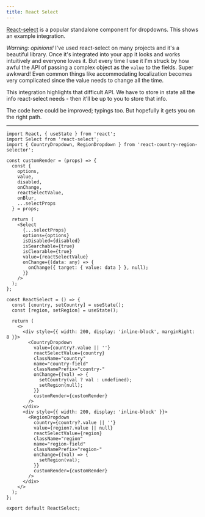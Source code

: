 ```yaml
---
title: React Select
---
```



[React-select](https://react-select.com/) is a popular standalone component for dropdowns. This shows an
example integration.

_Warning: opinions!_ I've used react-select on many projects and it's a beautiful library. Once it's integrated into
your app it looks and works intuitively and everyone loves it. But every time I use it I'm struck by how awful the API
of passing a complex object as the `value` to the fields. Super awkward! Even common things like accommodating
localization becomes very complicated since the value needs to change all the time.

This integration highlights that difficult API. We have to store in state all the info
react-select needs - then it'll be up to you to store that info.

The code here could be improved; typings too. But hopefully it gets you on the right path.

<ReactSelect />

---

```tsx
import React, { useState } from 'react';
import Select from 'react-select';
import { CountryDropdown, RegionDropdown } from 'react-country-region-selector';

const customRender = (props) => {
  const {
    options,
    value,
    disabled,
    onChange,
    reactSelectValue,
    onBlur,
    ...selectProps
  } = props;

  return (
    <Select
      {...selectProps}
      options={options}
      isDisabled={disabled}
      isSearchable={true}
      isClearable={true}
      value={reactSelectValue}
      onChange={(data: any) => {
        onChange({ target: { value: data } }, null);
      }}
    />
  );
};

const ReactSelect = () => {
  const [country, setCountry] = useState();
  const [region, setRegion] = useState();

  return (
    <>
      <div style={{ width: 200, display: 'inline-block', marginRight: 8 }}>
        <CountryDropdown
          value={country?.value || ''}
          reactSelectValue={country}
          className="country"
          name="country-field"
          classNamePrefix="country-"
          onChange={(val) => {
            setCountry(val ? val : undefined);
            setRegion(null);
          }}
          customRender={customRender}
        />
      </div>
      <div style={{ width: 200, display: 'inline-block' }}>
        <RegionDropdown
          country={country?.value || ''}
          value={region?.value || null}
          reactSelectValue={region}
          className="region"
          name="region-field"
          classNamePrefix="region-"
          onChange={(val) => {
            setRegion(val);
          }}
          customRender={customRender}
        />
      </div>
    </>
  );
};

export default ReactSelect;
```
